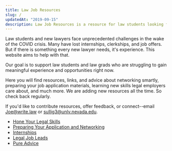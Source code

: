 ```yaml
---
title: Law Job Resources
slug: /
updatedAt: "2019-09-15"
description: Law Job Resources is a resource for law students looking for internships or work.
---
```


Law students and new lawyers face unprecedented challenges in the wake of the
COVID crisis. Many have lost internships, clerkships, and job offers. But if
there is something every new lawyer needs, it's experience. This website aims
to help with that.

Our goal is to support law students and law grads who are struggling to gain
meaningful experience and opportunities right now.

Here you will find resources, links, and advice about networking smartly,
preparing your job application materials, learning new skills legal employers
care about, and much more. We are adding new resources all the time. So check
back regularly.

If you'd like to contribute resources, offer feedback, or connect--email
Joe@write.law or sullig3@unlv.nevada.edu.

* [Hone Your Legal Skills](/hone-your-legal-skills)
* [Preparing Your Application and Networking](/preparing-your-application-and-networking)
* [Internships](/internships)
* [Legal Job Leads](/legal-job-leads)
* [Pure Advice](/pure-advice)
